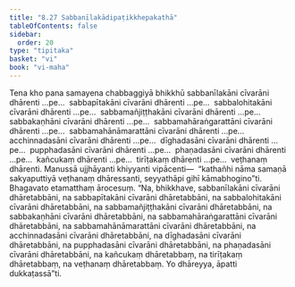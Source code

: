 ```yaml
---
title: "8.27 Sabbanīlakādipaṭikkhepakathā"
tableOfContents: false
sidebar:
  order: 20
type: "tipitaka"
basket: "vi"
book: "vi-maha"
---
```



<DynamicBreadcrumb />

<Division number="372" book="vi-maha" bookNo="3" page="422">

<Paragraph number="1720" book="vi-maha">
Tena kho pana samayena chabbaggiyā bhikkhū sabbanīlakāni cīvarāni dhārenti …pe…  sabbapītakāni cīvarāni dhārenti …pe…  sabbalohitakāni cīvarāni dhārenti …pe…  sabbamañjiṭṭhakāni cīvarāni dhārenti …pe…  sabbakaṇhāni cīvarāni dhārenti …pe…  sabbamahāraṅgarattāni cīvarāni dhārenti …pe…  sabbamahānāmarattāni cīvarāni dhārenti …pe…  acchinnadasāni cīvarāni dhārenti …pe…  dīghadasāni cīvarāni dhārenti …pe…  pupphadasāni cīvarāni dhārenti …pe…  phaṇadasāni cīvarāni dhārenti …pe…  kañcukaṃ dhārenti …pe…  tirīṭakaṃ dhārenti …pe…  veṭhanaṃ dhārenti. Manussā ujjhāyanti khiyyanti vipācenti—  “kathañhi nāma samaṇā sakyaputtiyā veṭhanaṃ dhāressanti, seyyathāpi gihī kāmabhogino”ti. Bhagavato etamatthaṃ ārocesuṃ. “Na, bhikkhave, sabbanīlakāni cīvarāni dhāretabbāni, na sabbapītakāni cīvarāni dhāretabbāni, na sabbalohitakāni cīvarāni dhāretabbāni, na sabbamañjiṭṭhakāni cīvarāni dhāretabbāni, na sabbakaṇhāni cīvarāni dhāretabbāni, na sabbamahāraṅgarattāni cīvarāni dhāretabbāni, na sabbamahānāmarattāni cīvarāni dhāretabbāni, na acchinnadasāni cīvarāni dhāretabbāni, na dīghadasāni cīvarāni dhāretabbāni, na pupphadasāni cīvarāni dhāretabbāni, na phaṇadasāni cīvarāni dhāretabbāni, na kañcukaṃ dhāretabbaṃ, na tirīṭakaṃ dhāretabbaṃ, na veṭhanaṃ dhāretabbaṃ. Yo dhāreyya, āpatti dukkaṭassā”ti.
</Paragraph>
</Division>